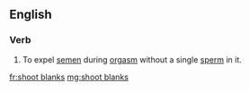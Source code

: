 ==English==

===Verb===
{{en-verb|head=[[shoot]] [[blanks]]|shoots blanks|shooting blanks|shot blanks}}

# {{label|en|colloquial}} To expel [[semen]] during [[orgasm]] without a single [[sperm]] in it.

[[fr:shoot blanks]]
[[mg:shoot blanks]]